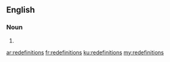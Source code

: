 {{also|redéfinitions}}
==English==

===Noun===
{{head|en}}

# {{plural of|redefinition}}

[[ar:redefinitions]]
[[fr:redefinitions]]
[[ku:redefinitions]]
[[my:redefinitions]]